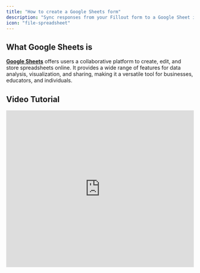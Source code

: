 ```yaml
---
title: "How to create a Google Sheets form"
description: "Sync responses from your Fillout form to a Google Sheet in under 30 seconds."
icon: "file-spreadsheet"
---
```


## What Google Sheets is

[**Google Sheets**](https://www.google.com/sheets/about/) offers users a collaborative platform to create, edit, and store spreadsheets online. It provides a wide range of features for data analysis, visualization, and sharing, making it a versatile tool for businesses, educators, and individuals.

## Video Tutorial

<Frame>
  <iframe class="notion-asset-object-fit" src="https://www.youtube.com/embed/lD4h82s0LeE?feature=shared" title="iframe video" frameborder="0" allowfullscreen loading="lazy" scrolling="auto" width="100%" height="420" />
</Frame>

## How it works

### 1. Start with a form synced to Google Sheets

In the **homepage**, `+ Make a Fillout` followed by `Connect` and choose Google Sheets.

<Frame style={{ width: '576px', height: '314px' }}>
  ![Screenshot of the Google Sheets form creation page](/images/connect-to-google-sheet.png)
</Frame>

Choose your theme (don’t worry, you can always change this later). `Sign in with Google` to connect your account.

If you already have an existing form, simply go to the **Integrate** page and look for Google Sheets.

### 2. View the spreadsheet

A new sheet will automatically be created that will receive form responses. Click `this sheet` to open the sheet linked to your form.

<Frame style={{ width: '624px', height: '221px' }}>
  ![Screenshot of the Google Sheets form creation page](/images/Screenshot2025-02-14at2.35.10PM.png)
</Frame>

Every question or field you add to your form will automatically become a column in your sheet.

<Frame style={{ width: '528px', height: '204px' }}>
  ![Screenshot of the Google Sheets form creation page](/images/sheetstodo.png)
</Frame>

<Check>
  **Good to know:** Fillout has many powerful features like [**branching**](/page-logic) and [conditional hide/appear logic](/conditional-hiding). No matter how complex your needs are, there’s a way to build it in Fillout.
</Check>

## Working with different field/question types in Fillout

**Date times**

- Note that all date timestamps that are sent to your Google Sheet (using the `Date time picker` field in Fillout) are written in UTC.
- To display times in a local timezone, you can add an extra formula column to do so.

**Address field**

- By default, each part of the address field is added to separate columns in your Google Sheet. This makes it easy to filter responses by city or state, or simply hide the columns you don’t need.

## Specify a condition

You can run your integration only when a specific condition is met. Check out this [guide](/conditional-integration).

## **Other spreadsheet integrations**

<CardGroup cols={3}>
  <Card title="Sync form responses to Microsoft Excel" icon="file-excel" iconType="regular" color="#FFC738" href="/microsoft-excel">
    Enable automatic syncing of form responses to an Excel sheet online.
  </Card>
  <Card title="Create an Airtable Form" icon="table-layout" iconType="regular" color="#FFC738" href="/airtable">
    Make new or update existing Airtable bases with a custom Fillout form.
  </Card>
  <Card title="Create a SmartSuite form" icon="table-list" iconType="regular" color="#FFC738" href="/smartsuite">
    Automatically send responses from your form to a SmartSuite solution.
  </Card>
</CardGroup>
